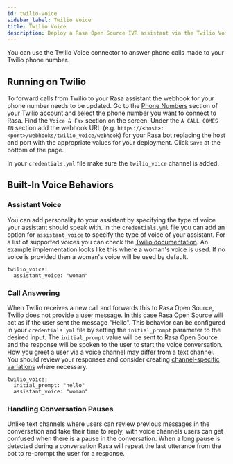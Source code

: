 ```yaml
---
id: twilio-voice
sidebar_label: Twilio Voice
title: Twilio Voice
description: Deploy a Rasa Open Source IVR assistant via the Twilio Voice connector
---
```


You can use the Twilio Voice connector to answer phone calls made to your Twilio phone number.

## Running on Twilio

To forward calls from Twilio to your Rasa assistant the webhook for your phone number needs to be updated. Go to the [Phone
Numbers](https://www.twilio.com/console/phone-numbers/incoming) section of your Twilio account and select the phone
number you want to connect to Rasa. Find the `Voice & Fax` section on the screen. Under the `A CALL COMES IN` section
add the webhook URL (e.g. `https://<host>:<port>/webhooks/twilio_voice/webhook`) for your Rasa bot replacing the host
and port with the appropriate values for your deployment. Click `Save` at the bottom of the page.

In your `credentials.yml` file make sure the `twilio_voice` channel is added.

## Built-In Voice Behaviors

### Assistant Voice

You can add personality to your assistant by specifying the type of voice your assistant should speak with. In the
`credentials.yml` file you can add an option for `assistant_voice` to specify the type of voice of your assistant. For a
list of supported voices you can check the [Twilio documentation](https://www.twilio.com/docs/voice/twiml/say#voice). An
example implementation looks like this where a woman's voice is used. If no voice is provided then a woman's voice will
be used by default.

```
twilio_voice:
  assistant_voice: "woman"
```

### Call Answering

When Twilio receives a new call and forwards this to Rasa Open Source, Twilio does not provide a user message. In this
 case Rasa Open Source will act as if the user sent the message "Hello". This behavior can be configured in your
 `credentials.yml` file by setting the `initial_prompt` parameter to the desired input. The `initial_prompt` value will
 be sent to Rasa Open Source and the response will be spoken to the user to start the voice conversation. How you greet
 a user via a voice channel may differ from a text channel. You should review your responses and consider creating
 [channel-specific variations](https://rasa.com/docs/rasa/responses/#channel-specific-response-variations) where
 necessary.

```
twilio_voice:
  initial_prompt: "hello"
  assistant_voice: "woman"
```

### Handling Conversation Pauses

Unlike text channels where users can review previous messages in the conversation and take their time to
reply, with voice channels users can get confused when there is a pause in the conversation. When a long pause is
detected during a conversation Rasa will repeat the last utterance from the bot to re-prompt the user for a response.
